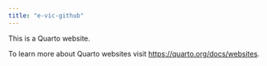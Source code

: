 ```yaml
---
title: "e-vic-github"
---
```


This is a Quarto website.

To learn more about Quarto websites visit <https://quarto.org/docs/websites>.

